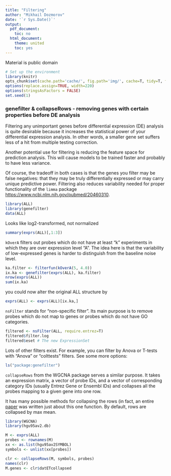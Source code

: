 ```yaml
---
title: "Filtering"
author: "Mikhail Dozmorov"
date: '`r Sys.Date()`'
output:
  pdf_document:
    toc: no
  html_document:
    theme: united
    toc: yes
---
```


Material is public domain

```r
# Set up the environment
library(knitr) 
opts_chunk$set(cache.path='cache/', fig.path='img/', cache=T, tidy=T, fig.keep='high', echo=T, dpi=100, out.width=700)
options(replace.assign=TRUE, width=220)
options(stringsAsFactors = FALSE)
set.seed(1)
```

### genefilter & collapseRows - removing genes with certain properties before DE analysis

Filtering any unimportant genes before differential expression (DE) analysis is quite desirable because it increases the statistical power of your differential expression analysis. In other words, a smaller gene set suffers less of a hit from multiple testing correction. 

Another potential use for filtering is reducing the feature space for prediction analysis. This will cause models to be trained faster and probably to have less variance.

Of course, the tradeoff in both cases is that the genes you filter may be false negatives: that they may be truly differentially expressed or may carry unique predictive power. Filtering also reduces variability needed for proper functionality of the `limma` package [https://www.ncbi.nlm.nih.gov/pubmed/20460310](https://www.ncbi.nlm.nih.gov/pubmed/20460310).

```r
library(ALL)
library(genefilter)
data(ALL)
```

Looks like log2-transformed, not normalized

```r
summary(exprs(ALL)[,1:3])
```

`kOverA` filters out probes which do not have at least "k" experiments in which they are over expression level "A". The idea here is that  the variability of low-expressed genes is harder to distinguish from the baseline noise level.

```r
ka.filter <- filterfun(kOverA(5, 4.0))
ix.ka <- genefilter(exprs(ALL), ka.filter)
nrow(exprs(ALL))
sum(ix.ka)
```

you could now alter the original ALL structure by

```r
exprs(ALL) <- exprs(ALL)[ix.ka,]
```

`nsFilter` stands for "non-specific filter". Its main purpose is to remove probes which do not map to genes or probes which do not have GO categories.

```r
filtered <- nsFilter(ALL, require.entrez=T)
filtered$filter.log
filtered$eset # The new ExpressionSet
```

Lots of other filters exist. For example, you can  filter by Anova or T-tests with "Anova" or "colttests" filters. See some more options:

```r
ls("package:genefilter")
```

`collapseRows` from the WGCNA package serves a similar purpose. It takes an expression matrix, a vector of probe IDs, and a vector of corresponding category IDs (usually Entrez Gene or Ensembl IDs) and collapses all the probes mapping to a given gene into one row.

It has many possible methods for collapsing the rows (in fact, an entire [paper](http://www.biomedcentral.com/1471-2105/12/322) was written just about this one function. By default, rows are collapsed by max mean. 

```r
library(WGCNA)
library(hgu95av2.db)

M <- exprs(ALL)
probes <- rownames(M)
xx <- as.list(hgu95av2SYMBOL)
symbols <- unlist(xx[probes])

clr <- collapseRows(M, symbols, probes)
names(clr)
M.genes <- clr$datETcollapsed
```


